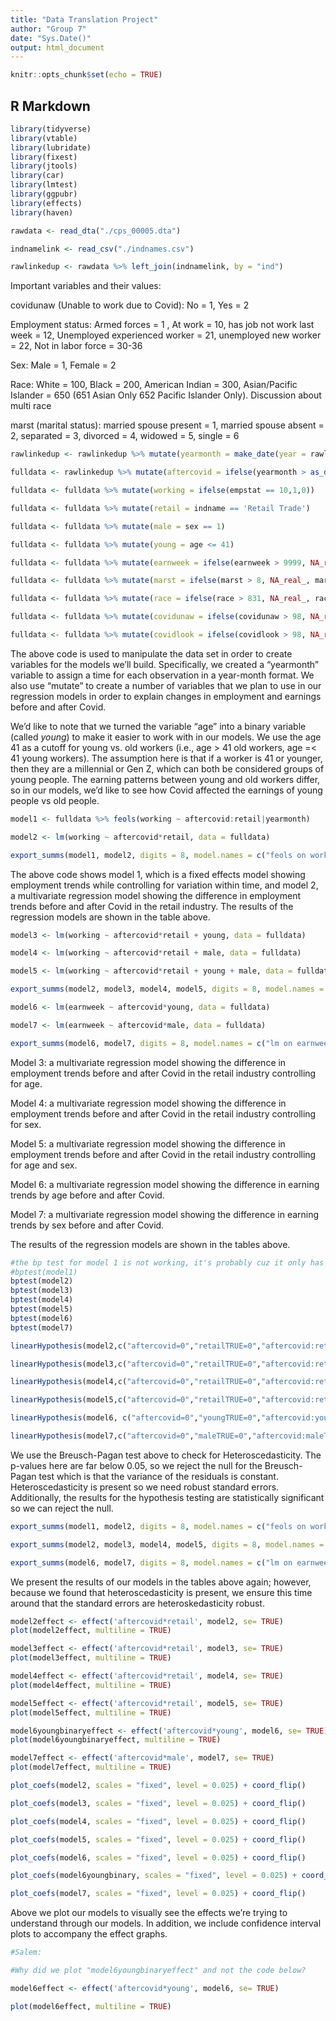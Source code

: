 ```yaml
---
title: "Data Translation Project"
author: "Group 7"
date: "Sys.Date()"
output: html_document
---
```


```r
knitr::opts_chunk$set(echo = TRUE)
```

## R Markdown

```r
library(tidyverse)
library(vtable)
library(lubridate)
library(fixest)
library(jtools)
library(car)
library(lmtest)
library(ggpubr)
library(effects)
library(haven)
```


```r
rawdata <- read_dta("./cps_00005.dta")

indnamelink <- read_csv("./indnames.csv")

rawlinkedup <- rawdata %>% left_join(indnamelink, by = "ind")
```


Important variables and their values: 

covidunaw (Unable to work due to Covid): No = 1, Yes = 2

Employment status: Armed forces = 1 , At work = 10, has job not work last week = 12, Unemployed experienced worker = 21, unemployed new worker = 22, Not in labor force = 30-36 

Sex: Male = 1, Female = 2

Race: White = 100, Black = 200, American Indian = 300, Asian/Pacific Islander = 650 (651 Asian Only 652 Pacific Islander Only). Discussion about multi race

marst (marital status): married spouse present = 1, married spouse absent = 2, separated = 3, divorced = 4, widowed = 5, single = 6


```r
rawlinkedup <- rawlinkedup %>% mutate(yearmonth = make_date(year = rawlinkedup$year, month = rawlinkedup$month))

fulldata <- rawlinkedup %>% mutate(aftercovid = ifelse(yearmonth > as_date("2020-03-01"),1,0))

fulldata <- fulldata %>% mutate(working = ifelse(empstat == 10,1,0))

fulldata <- fulldata %>% mutate(retail = indname == 'Retail Trade')

fulldata <- fulldata %>% mutate(male = sex == 1)

fulldata <- fulldata %>% mutate(young = age <= 41)

fulldata <- fulldata %>% mutate(earnweek = ifelse(earnweek > 9999, NA_real_, earnweek))

fulldata <- fulldata %>% mutate(marst = ifelse(marst > 8, NA_real_, marst))

fulldata <- fulldata %>% mutate(race = ifelse(race > 831, NA_real_, race))

fulldata <- fulldata %>% mutate(covidunaw = ifelse(covidunaw > 98, NA_real_, covidunaw))

fulldata <- fulldata %>% mutate(covidlook = ifelse(covidlook > 98, NA_real_, covidlook))
```


The above code is used to manipulate the data set in order to create variables for the models we'll build. Specifically, we created a "yearmonth" variable to assign a time for each observation in a year-month format. We also use "mutate" to create a number of variables that we plan to use in our regression models in order to explain changes in employment and earnings before and after Covid.

We'd like to note that we turned the variable "age" into a binary variable (called *young*) to make it easier to work with in our models. We use the age 41 as a cutoff for young vs. old workers (i.e., age > 41 old workers, age =< 41 young workers). The assumption here is that if a worker is 41 or younger, then they are a millennial or Gen Z, which can both be considered groups of young people. The earning patterns between young and old workers differ, so in our models, we'd like to see how Covid affected the earnings of young people vs old people.


```r
model1 <- fulldata %>% feols(working ~ aftercovid:retail|yearmonth)

model2 <- lm(working ~ aftercovid*retail, data = fulldata)

export_summs(model1, model2, digits = 8, model.names = c("feols on working controlling for variation within time","lm on working with aftercovid*retail"))
```


The above code shows model 1, which is a fixed effects model showing employment trends while controlling for variation within time, and model 2, a multivariate regression model showing the difference in employment trends before and after Covid in the retail industry. The results of the regression models are shown in the table above. 


```r
model3 <- lm(working ~ aftercovid*retail + young, data = fulldata)

model4 <- lm(working ~ aftercovid*retail + male, data = fulldata)

model5 <- lm(working ~ aftercovid*retail + young + male, data = fulldata)

export_summs(model2, model3, model4, model5, digits = 8, model.names = c("lm on working with aftercovid*retail","lm on working aftercovid*retail control for age","lm on working aftercovid*retail control for sex","lm on working aftercovid*retail control for age and sex"))

model6 <- lm(earnweek ~ aftercovid*young, data = fulldata)

model7 <- lm(earnweek ~ aftercovid*male, data = fulldata)

export_summs(model6, model7, digits = 8, model.names = c("lm on earnweek with aftercovid*age","lm on earnweek with aftercovid*male"))
```


Model 3: a multivariate regression model showing the difference in employment trends before and after Covid in the retail industry controlling for age. 

Model 4: a multivariate regression model showing the difference in employment trends before and after Covid in the retail industry controlling for sex. 

Model 5: a multivariate regression model showing the difference in employment trends before and after Covid in the retail industry controlling for age and sex. 

Model 6: a multivariate regression model showing the difference in earning trends by age before and after Covid.

Model 7: a multivariate regression model showing the difference in earning trends by sex before and after Covid.

The results of the regression models are shown in the tables above.


```r
#the bp test for model 1 is not working, it's probably cuz it only has an interaction term
#bptest(model1)
bptest(model2)
bptest(model3)
bptest(model4)
bptest(model5)
bptest(model6)
bptest(model7)

linearHypothesis(model2,c("aftercovid=0","retailTRUE=0","aftercovid:retailTRUE=0"))

linearHypothesis(model3,c("aftercovid=0","retailTRUE=0","aftercovid:retailTRUE=0","youngTRUE=0"))

linearHypothesis(model4,c("aftercovid=0","retailTRUE=0","aftercovid:retailTRUE=0","maleTRUE=0"))

linearHypothesis(model5,c("aftercovid=0","retailTRUE=0","aftercovid:retailTRUE=0","youngTRUE=0","maleTRUE=0"))

linearHypothesis(model6, c("aftercovid=0","youngTRUE=0","aftercovid:youngTRUE=0"))

linearHypothesis(model7,c("aftercovid=0","maleTRUE=0","aftercovid:maleTRUE=0"))
```


We use the Breusch-Pagan test above to check for Heteroscedasticity. The p-values here are far below 0.05, so we reject the null for the Breusch-Pagan test which is that the variance of the residuals is constant. Heteroscedasticity is present so we need robust standard errors. Additionally, the results for the hypothesis testing are statistically significant so we can reject the null. 


```r
export_summs(model1, model2, digits = 8, model.names = c("feols on working controlling for variation withing time","lm on working with aftercovid*retail"), robust = TRUE, error_format = "[{conf.low}, {conf.high}], ({std.error})")

export_summs(model2, model3, model4, model5, digits = 8, model.names = c("lm on working with aftercovid*retail","lm on working aftercovid*retail control for age","lm on working aftercovid*retail control for sex","lm on working aftercovid*retail control for age and sex"), robust = TRUE, error_format = "[{conf.low}, {conf.high}], ({std.error})")

export_summs(model6, model7, digits = 8, model.names = c("lm on earnweek with aftercovid*age","lm on earnweek with aftercovid*male"), robust = TRUE, error_format = "[{conf.low}, {conf.high}], ({std.error})")
```


We present the results of our models in the tables above again; however, because we found that heteroscedasticity is present, we ensure this time around that the standard errors are heteroskedasticity robust.


```r
model2effect <- effect('aftercovid*retail', model2, se= TRUE)
plot(model2effect, multiline = TRUE)

model3effect <- effect('aftercovid*retail', model3, se= TRUE)
plot(model3effect, multiline = TRUE)

model4effect <- effect('aftercovid*retail', model4, se= TRUE)
plot(model4effect, multiline = TRUE)

model5effect <- effect('aftercovid*retail', model5, se= TRUE)
plot(model5effect, multiline = TRUE)

model6youngbinaryeffect <- effect('aftercovid*young', model6, se= TRUE)
plot(model6youngbinaryeffect, multiline = TRUE)

model7effect <- effect('aftercovid*male', model7, se= TRUE)
plot(model7effect, multiline = TRUE)

plot_coefs(model2, scales = "fixed", level = 0.025) + coord_flip()

plot_coefs(model3, scales = "fixed", level = 0.025) + coord_flip()

plot_coefs(model4, scales = "fixed", level = 0.025) + coord_flip()

plot_coefs(model5, scales = "fixed", level = 0.025) + coord_flip()

plot_coefs(model6, scales = "fixed", level = 0.025) + coord_flip()

plot_coefs(model6youngbinary, scales = "fixed", level = 0.025) + coord_flip()

plot_coefs(model7, scales = "fixed", level = 0.025) + coord_flip()
```


Above we plot our models to visually see the effects we're trying to understand through our models. In addition, we include confidence interval plots to accompany the effect graphs. 


```r
#Salem:

#Why did we plot "model6youngbinaryeffect" and not the code below?

model6effect <- effect('aftercovid*young', model6, se= TRUE)

plot(model6effect, multiline = TRUE)
```

